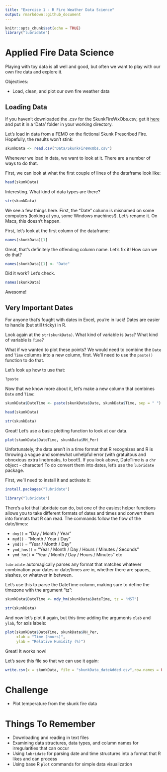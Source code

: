 ```yaml
---
title: "Exercise 1 - R Fire Weather Data Science"
output: rmarkdown::github_document
---
```


```r
knitr::opts_chunk$set(echo = TRUE)
library("lubridate")
```

# Applied Fire Data Science

Playing with toy data is all well and good, but often we want to play with our own fire data and explore it. 

Objectives:

* Load, clean, and plot our own fire weather data

## Loading Data

If you haven't downloaded the .csv for the SkunkFireWxObs.csv, get it [here](https://raw.githubusercontent.com/danielg7/FireWeatherDataAnalyses/master/Data/SkunkFireWxObs.csv) and put it in a 'Data' folder in your working directory.

Let's load in data from a FEMO on the fictional Skunk Prescribed Fire. Hopefully, the results won't stink:

```r
skunkData <- read.csv("Data/SkunkFireWxObs.csv")
```

Whenever we load in data, we want to look at it. There are a number of ways to do that.

First, we can look at what the first couple of lines of the dataframe look like:
```r
head(skunkData)
```

Interesting. What kind of data types are there?

```r
str(skunkData)
```

We see a few things here. First, the "Date" column is misnamed on some computers (looking at you, some Windows machines!). Let's rename it. On Macs, this doesn't happen.

First, let's look at the first column of the dataframe:

```r
names(skunkData)[1]
```
Great, that's definitely the offending column name. Let's fix it! How can we do that?

```r
names(skunkData)[1] <- "Date"
```

Did it work? Let's check.

```r
names(skunkData)
```

Awesome!

## Very Important Dates

For anyone that's fought with dates in Excel, you're in luck! Dates are easier to handle (but still tricky) in R.

Look again at the `str(skunkData)`. What kind of variable is `Date`? What kind of variable is `Time`?

What if we wanted to plot these points? We would need to combine the `Date` and `Time` columns into a new column, first. We'll need to use the `paste()` function to do that.

Let's look up how to use that:

```r
?paste
```

Now that we know more about it, let's make a new column that combines `Date` and `Time`:

```r
skunkData$DateTime <- paste(skunkData$Date, skunkData$Time, sep = " ")

head(skunkData)

str(skunkData)
```

Great! Let's use a basic plotting function to look at our data.

```r
plot(skunkData$DateTime, skunkData$RH_Per)
```

Unfortunately, the data aren't in a time format that R recognizes and R is throwing a vague and somewhat unhelpful error (with gratuitous and obnoxious extra linebreaks, to boot!). If you look above, DateTime is a `chr` object - character! To do convert them into dates, let's use the `lubridate` package.

First, we'll need to install it and activate it:

```r
install.packages("lubridate")

library("lubridate")
```


There's a lot that lubridate can do, but one of the easiest helper functions allows you to take different formats of dates and times and convert them into formats that R can read. The commands follow the flow of the date/times:

* `dmy()` = "Day / Month / Year"
* `myd()` - "Month / Year / Day"
* `ymd()` = "Year / Month / Day"
* `ymd_hms()` = "Year / Month / Day / Hours / Minutes / Seconds"
* `ymd_hm()` = "Year / Month / Day / Hours / Minutes"
etc

`lubridate` automagically parses any format that matches whatever combination your dates or date/times are in, whether there are spaces, slashes, or whatever in between.

Let's use this to parse the DateTime column, making sure to define the timezone with the argument "tz":

```r
skunkData$DateTime <- mdy_hm(skunkData$DateTime, tz = "MST")

str(skunkData)
```

And now let's plot it again, but this time adding the arguments `xlab` and `ylab`, for axis labels:

```r
plot(skunkData$DateTime, skunkData$RH_Per,
     xlab = "Time (hours)",
     ylab = "Relative Humidity (%)")
```


Great! It works now!

Let's save this file so that we can use it again:

```r
write.csv(x = skunkData, file = "skunkData_dateAdded.csv",row.names = FALSE)
```


# Challenge

* Plot temperature from the skunk fire data

# Things To Remember

* Downloading and reading in text files
* Examining data structures, data types, and column names for irregularities that can occur
* Using `lubridate` for parsing date and time structures into a format that R likes and can process
* Using base R `plot` commands for simple data visualization